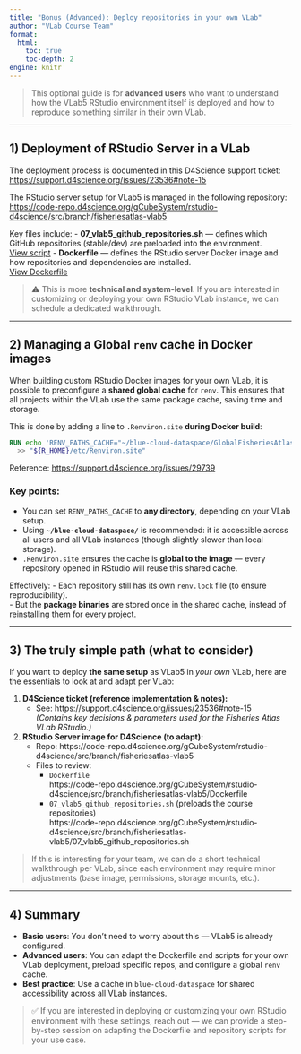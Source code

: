 ```yaml
---
title: "Bonus (Advanced): Deploy repositories in your own VLab"
author: "VLab Course Team"
format:
  html:
    toc: true
    toc-depth: 2
engine: knitr
---
```


> This optional guide is for **advanced users** who want to understand how the VLab5 RStudio environment itself is deployed and how to reproduce something similar in their own VLab.

---

## 1) Deployment of RStudio Server in a VLab

The deployment process is documented in this D4Science support ticket:  
<https://support.d4science.org/issues/23536#note-15>

The RStudio server setup for VLab5 is managed in the following repository:  
<https://code-repo.d4science.org/gCubeSystem/rstudio-d4science/src/branch/fisheriesatlas-vlab5>

Key files include:
- **07_vlab5_github_repositories.sh** — defines which GitHub repositories (stable/dev) are preloaded into the environment.  
  [View script](https://code-repo.d4science.org/gCubeSystem/rstudio-d4science/src/branch/fisheriesatlas-vlab5/07_vlab5_github_repositories.sh)
- **Dockerfile** — defines the RStudio server Docker image and how repositories and dependencies are installed.  
  [View Dockerfile](https://code-repo.d4science.org/gCubeSystem/rstudio-d4science/src/branch/fisheriesatlas-vlab5/Dockerfile)

> ⚠️ This is more **technical and system-level**. If you are interested in customizing or deploying your own RStudio VLab instance, we can schedule a dedicated walkthrough.

---

## 2) Managing a Global `renv` cache in Docker images

When building custom RStudio Docker images for your own VLab, it is possible to preconfigure a **shared global cache** for `renv`. This ensures that all projects within the VLab use the same package cache, saving time and storage.

This is done by adding a line to `.Renviron.site` **during Docker build**:

```dockerfile
RUN echo 'RENV_PATHS_CACHE="~/blue-cloud-dataspace/GlobalFisheriesAtlas/cacheRenv"' \
  >> "${R_HOME}/etc/Renviron.site"
```

Reference: <https://support.d4science.org/issues/29739>

### Key points:
- You can set `RENV_PATHS_CACHE` to **any directory**, depending on your VLab setup.  
- Using **`~/blue-cloud-dataspace/`** is recommended: it is accessible across all users and all VLab instances (though slightly slower than local storage).  
- `.Renviron.site` ensures the cache is **global to the image** — every repository opened in RStudio will reuse this shared cache.

Effectively:
- Each repository still has its own `renv.lock` file (to ensure reproducibility).  
- But the **package binaries** are stored once in the shared cache, instead of reinstalling them for every project.

---

## 3) The truly simple path (what to consider)

If you want to deploy **the same setup** as VLab5 in *your own* VLab, here are the essentials to look at and adapt per VLab:

1. **D4Science ticket (reference implementation & notes):**
   - See: https://support.d4science.org/issues/23536#note-15  
     *(Contains key decisions & parameters used for the Fisheries Atlas VLab RStudio.)*

2. **RStudio Server image for D4Science (to adapt):**
   - Repo: https://code-repo.d4science.org/gCubeSystem/rstudio-d4science/src/branch/fisheriesatlas-vlab5
   - Files to review:
     - `Dockerfile`  
       https://code-repo.d4science.org/gCubeSystem/rstudio-d4science/src/branch/fisheriesatlas-vlab5/Dockerfile
     - `07_vlab5_github_repositories.sh` (preloads the course repositories)  
       https://code-repo.d4science.org/gCubeSystem/rstudio-d4science/src/branch/fisheriesatlas-vlab5/07_vlab5_github_repositories.sh

> If this is interesting for your team, we can do a short technical walkthrough per VLab, since each environment may require minor adjustments (base image, permissions, storage mounts, etc.).

---

## 4) Summary
- **Basic users**: You don’t need to worry about this — VLab5 is already configured.  
- **Advanced users**: You can adapt the Dockerfile and scripts for your own VLab deployment, preload specific repos, and configure a global `renv` cache.  
- **Best practice**: Use a cache in `blue-cloud-dataspace` for shared accessibility across all VLab instances.  

> ✅ If you are interested in deploying or customizing your own RStudio environment with these settings, reach out — we can provide a step-by-step session on adapting the Dockerfile and repository scripts for your use case.